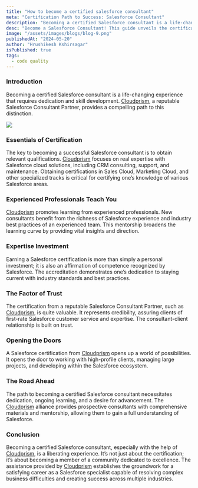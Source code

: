 ```yaml
---
title: "How to become a certified salesforce consultant"
meta: "Certification Path to Success: Salesforce Consultant"
description: "Becoming a certified Salesforce consultant is a life-changing experience that requires dedication and skill development. [Cloudprism](https://cloudprism.in/), a reputable Salesforce Consultant Partner, provides a compelling path to this distinction."
desc: "Become a Salesforce Consultant! This guide unveils the certification path, explores valuable skills, and helps you land your dream job."
image: "/assets/images/blogs/blog-9.png"
publishedAt: "2024-05-20"
author: "Hrushikesh Kshirsagar"
isPublished: true
tags:
  - code quality
---
```


### Introduction

Becoming a certified Salesforce consultant is a life-changing experience that requires dedication and skill development. [Cloudprism](https://cloudprism.in/), a reputable Salesforce Consultant Partner, provides a compelling path to this distinction.

<Image src="/assets/images/blogs/blog-10.png" />

### Essentials of Certification

The key to becoming a successful Salesforce consultant is to obtain relevant qualifications. [Cloudprism](https://cloudprism.in/) focuses on real expertise with Salesforce cloud solutions, including CRM consulting, support, and maintenance. Obtaining certifications in Sales Cloud, Marketing Cloud, and other specialized tracks is critical for certifying one’s knowledge of various Salesforce areas.

### Experienced Professionals Teach You

[Cloudprism](https://cloudprism.in/) promotes learning from experienced professionals. New consultants benefit from the richness of Salesforce experience and industry best practices of an experienced team. This mentorship broadens the learning curve by providing vital insights and direction.

### Expertise Investment

Earning a Salesforce certification is more than simply a personal investment; it is also an affirmation of competence recognized by Salesforce. The accreditation demonstrates one’s dedication to staying current with industry standards and best practices.

### The Factor of Trust

The certification from a reputable Salesforce Consultant Partner, such as [Cloudprism](https://cloudprism.in/), is quite valuable. It represents credibility, assuring clients of first-rate Salesforce customer service and expertise. The consultant-client relationship is built on trust.

### Opening the Doors

A Salesforce certification from [Cloudprism](https://cloudprism.in/) opens up a world of possibilities. It opens the door to working with high-profile clients, managing large projects, and developing within the Salesforce ecosystem.

### The Road Ahead

The path to becoming a certified Salesforce consultant necessitates dedication, ongoing learning, and a desire for advancement. The [Cloudprism](https://cloudprism.in/) alliance provides prospective consultants with comprehensive materials and mentorship, allowing them to gain a full understanding of Salesforce.

### Conclusion

Becoming a certified Salesforce consultant, especially with the help of [Cloudprism](https://cloudprism.in/), is a liberating experience. It’s not just about the certification; it’s about becoming a member of a community dedicated to excellence. The assistance provided by [Cloudprism](https://cloudprism.in/) establishes the groundwork for a satisfying career as a Salesforce specialist capable of resolving complex business difficulties and creating success across multiple industries.
